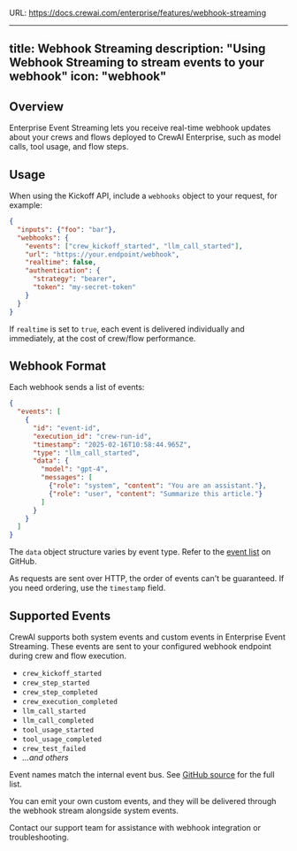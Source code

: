 URL: https://docs.crewai.com/enterprise/features/webhook-streaming

---
title: Webhook Streaming
description: "Using Webhook Streaming to stream events to your webhook"
icon: "webhook"
---

## Overview

Enterprise Event Streaming lets you receive real-time webhook updates about your crews and flows deployed to 
CrewAI Enterprise, such as model calls, tool usage, and flow steps.

## Usage

When using the Kickoff API, include a `webhooks` object to your request, for example:

```json
{
  "inputs": {"foo": "bar"},
  "webhooks": {
    "events": ["crew_kickoff_started", "llm_call_started"],
    "url": "https://your.endpoint/webhook",
    "realtime": false,
    "authentication": {
      "strategy": "bearer",
      "token": "my-secret-token"
    }
  }
}
```

If `realtime` is set to `true`, each event is delivered individually and immediately, at the cost of crew/flow performance.

## Webhook Format

Each webhook sends a list of events:

```json
{
  "events": [
    {
      "id": "event-id",
      "execution_id": "crew-run-id",
      "timestamp": "2025-02-16T10:58:44.965Z",
      "type": "llm_call_started",
      "data": {
        "model": "gpt-4",
        "messages": [
          {"role": "system", "content": "You are an assistant."},
          {"role": "user", "content": "Summarize this article."}
        ]
      }
    }
  ]
}
```

The `data` object structure varies by event type. Refer to the [event list](https://github.com/crewAIInc/crewAI/tree/main/src/crewai/utilities/events) on GitHub.

As requests are sent over HTTP, the order of events can't be guaranteed. If you need ordering, use the `timestamp` field.

## Supported Events

CrewAI supports both system events and custom events in Enterprise Event Streaming. These events are sent to your configured webhook endpoint during crew and flow execution.

- `crew_kickoff_started`
- `crew_step_started`
- `crew_step_completed`
- `crew_execution_completed`
- `llm_call_started`
- `llm_call_completed`
- `tool_usage_started`
- `tool_usage_completed`
- `crew_test_failed`
- *...and others*

Event names match the internal event bus. See [GitHub source](https://github.com/crewAIInc/crewAI/tree/main/src/crewai/utilities/events) for the full list.

You can emit your own custom events, and they will be delivered through the webhook stream alongside system events.

<Card title="Need Help?" icon="headset" href="mailto:support@crewai.com">
  Contact our support team for assistance with webhook integration or troubleshooting.
</Card>